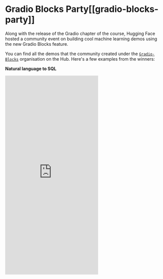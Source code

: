 # Gradio Blocks Party[[gradio-blocks-party]]

Along with the release of the Gradio chapter of the course, Hugging Face hosted a community event on building cool machine learning demos using the new Gradio Blocks feature.

You can find all the demos that the community created under the [`Gradio-Blocks`](https://huggingface.co/Gradio-Blocks) organisation on the Hub. Here's a few examples from the winners:

**Natural language to SQL**

<iframe src="https://curranj-words-to-sql.hf.space" frameBorder="0" height="640" title="Gradio app" class="container p-0 flex-grow space-iframe" allow="accelerometer; ambient-light-sensor; autoplay; battery; camera; document-domain; encrypted-media; fullscreen; geolocation; gyroscope; layout-animations; legacy-image-formats; magnetometer; microphone; midi; oversized-images; payment; picture-in-picture; publickey-credentials-get; sync-xhr; usb; vr ; wake-lock; xr-spatial-tracking" sandbox="allow-forms allow-modals allow-popups allow-popups-to-escape-sandbox allow-same-origin allow-scripts allow-downloads"></iframe>
